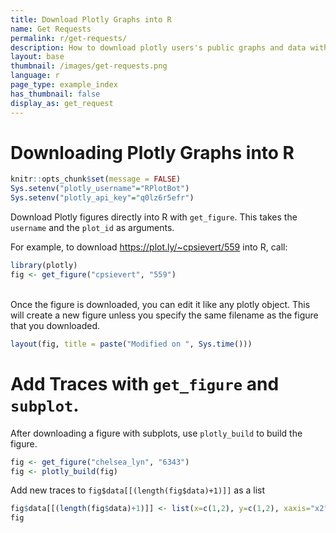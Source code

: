 ```yaml
---
title: Download Plotly Graphs into R
name: Get Requests
permalink: r/get-requests/
description: How to download plotly users's public graphs and data with R.
layout: base
thumbnail: /images/get-requests.png
language: r
page_type: example_index
has_thumbnail: false
display_as: get_request
---
```


# Downloading Plotly Graphs into R

```r
knitr::opts_chunk$set(message = FALSE)
Sys.setenv("plotly_username"="RPlotBot")
Sys.setenv("plotly_api_key"="q0lz6r5efr")
```

Download Plotly figures directly into R with `get_figure`. This takes the `username` and the `plot_id` as arguments.

For example, to download [https://plot.ly/~cpsievert/559](https://plot.ly/~cpsievert/559) into R, call:

```r
library(plotly)
fig <- get_figure("cpsievert", "559")
```

<br>
Once the figure is downloaded, you can edit it like any plotly object. This will create a new figure unless you specify the same filename as the figure that you downloaded.

```r
layout(fig, title = paste("Modified on ", Sys.time()))
```

# Add Traces with `get_figure` and `subplot`.

After downloading a figure with subplots, use `plotly_build` to build the figure. 
```r
fig <- get_figure("chelsea_lyn", "6343")
fig <- plotly_build(fig)
```

Add new traces to `fig$data[[(length(fig$data)+1)]]` as a list
```r
fig$data[[(length(fig$data)+1)]] <- list(x=c(1,2), y=c(1,2), xaxis="x2", yaxis="y2")
fig
```
